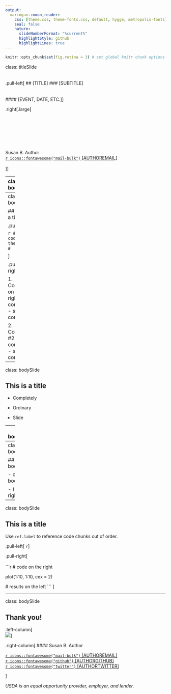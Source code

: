 ```yaml
---
output: 
  xaringan::moon_reader:
    css: [theme.css, theme-fonts.css, default, hygge, metropolis-fonts]
    seal: false
    nature:
      slideNumberFormat: "%current%"   
      highlightStyle: github
      highlightLines: true
---
```


```r
knitr::opts_chunk$set(fig.retina = 3) # set global knitr chunk options
```

class: titleSlide
<br><br><br>
.pull-left[
  ## [TITLE]
  ### [SUBTITLE]
  <br><br><br>
  #### [EVENT, DATE, ETC.]
]

.right[.large[<br><br><br><br><br><br><br><br>
              Susan B. Author <br>
              <a href="mailto:[AUTHOREMAIL]">`r icons::fontawesome("mail-bulk")`&nbsp;[AUTHOREMAIL]</a>
              <br><br>
]]

---
class: bodySlide
<br>

## This is a title
.left-column[
  [![](https://raw.githubusercontent.com/ncss-tech/aqp/master/misc/hexstickers/aqp_sticker_v2.png)](http://ncss-tech.github.io/aqp/)

  <br>

  [![](https://www.r-project.org/logo/Rlogo.png)](https://www.r-project.org/)
]

.right-column[

  Introduce your presentation here. Put logos or images that scale down in the narrow left sidebar.

  - Item 1

  - Item 2

]

---
class: bodySlide
<br>

## This is a title

.pull-left[


```r
#
# code on the left
#
```

]

.pull-right[

1. Comments on the right
  - sub comment
  - sub comment

2. Comment #2
  - sub comment
  - sub comment
]

---
class: bodySlide
<br>

## This is a title

- Completely

- Ordinary

- Slide

---
class: bodySlideNOBR
<br>

## bodySlideNOBR 

- class: bodySlideNOBR 

- (no bottom right logo)


---
class: bodySlideLite
<br>

## bodySlideLite

- class: bodySlideLite

- (small bottom right logo)


---
class: bodySlide
<br>

## This is a title

Use `ref.label` to reference code chunks out of order.

.pull-left[
  ```r
  ```
]

.pull-right[
  <br><br>
  ```r
  # code on the right

  plot(1:10, 1:10, cex = 2)
  
  # results on the left
  ```
]

---
class: bodySlide
<br>

## Thank you!

.left-column[
  <br>
  ![](path/to/your/picture/here.png)
]

.right-column[
  #### Susan B. Author

<a href="mailto:[AUTHOREMAIL]">`r icons::fontawesome("mail-bulk")`&nbsp;[AUTHOREMAIL]</a><br>
<a href="http://github.com/brownag">`r icons::fontawesome("github")`&nbsp;[AUTHORGITHUB]</a><br>
<a href="http://twitter.com/humus_rocks">`r icons::fontawesome("twitter")`&nbsp;[AUTHORTWITTER]</a>

]

_USDA is an equal opportunity provider, employer, and lender._
